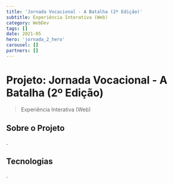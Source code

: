 ```yaml
---
title: 'Jornada Vocacional - A Batalha (2º Edição)'
subtitle: Experiência Interativa (Web)
category: WebDev
tags: []
date: 2021-05
hero: 'jornada_2_hero'
carousel: []
partners: []
---
```


# Projeto: Jornada Vocacional - A Batalha (2º Edição)

> Experiência Interativa (Web)

## Sobre o Projeto

.

## Tecnologias

.